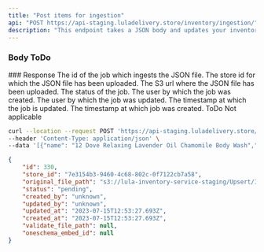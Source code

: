 ```yaml
---
title: "Post items for ingestion"
api: "POST https://api-staging.luladelivery.store/inventory/ingestion/"
description: "This endpoint takes a JSON body and updates your inventory for the store. We post the JSON body contanining the inventory items and the store gets updated with the items."
---
```


### Body ToDo
<ParamField body="file" type="file" required>
</ParamField>
<ParamField query="store_id" type="string" required>
</ParamField>
### Response
<ResponseField name="id" type="number">
  The id of the job which ingests the JSON file.
</ResponseField>
<ResponseField name="store_id" type="string">
  The store id for which the JSON file has been uploaded.
</ResponseField>
<ResponseField name="original_file_path" type="string">
  The S3 url where the JSON file has been uploaded.
</ResponseField>
<ResponseField name="status" type="string">
  The status of the job.
</ResponseField>
<ResponseField name="created_by" type="string">
  The user by which the job was created.
</ResponseField>
<ResponseField name="updated_by" type="string">
  The user by which the job was updated.
</ResponseField>
<ResponseField name="updated_at" type="datetime">
  The timestamp at which the  job is updated.
</ResponseField>
<ResponseField name="created_at" type="datetime">
  The timestamp at which job was created.
</ResponseField>
<ResponseField name="validate_file_path" type="string">
  ToDo
</ResponseField>
<ResponseField name="oneschema_embed_id" type="number">
  Not applicable
</ResponseField>
<RequestExample>

```bash Request example
curl --location --request POST 'https://api-staging.luladelivery.store/inventory/ingestion/' \
--header 'Content-Type: application/json' \
--data '[{"name": "12 Dove Relaxing Lavender Oil Chamomile Body Wash","category": "Personal Care", "size": "24 oz", "quantity": 10, "price": 899, "external_id": "10001", "description": "Get clean and fresh", "brand": "Dove", "unit_count": "1", "location": "3A"}]'
```

</RequestExample>


<ResponseExample>

```json Response example
{
    "id": 330,
    "store_id": "7e3154b3-9460-4c68-802c-0f7122cb7a58",
    "original_file_path": "s3://lula-inventory-service-staging/Upsert/Input_files/Json_files/7e3154b3-9460-4c68-802c-0f7122cb7a58/9f1bacb2-55cc-4abe-8aac-12e6e54a74d8.json",
    "status": "pending",
    "created_by": "unknown",
    "updated_by": "unknown",
    "updated_at": "2023-07-15T12:53:27.693Z",
    "created_at": "2023-07-15T12:53:27.693Z",
    "validate_file_path": null,
    "oneschema_embed_id": null
}
```

</ResponseExample>
